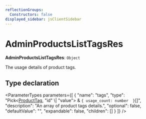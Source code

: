 ```yaml
---
reflectionGroups:
  Constructors: false
displayed_sidebar: jsClientSidebar
---
```



# AdminProductsListTagsRes

 **AdminProductsListTagsRes**: `Object`

The usage details of product tags.

## Type declaration

<ParameterTypes parameters={[
  {
    "name": "tags",
    "type": "Pick&#60;[ProductTag](../classes/js_client.internal.ProductTag.mdx), \"id\" \\| \"value\"&#62; & ``{ usage_count: number  }``[]",
    "description": "An array of product tags details.",
    "optional": false,
    "defaultValue": "",
    "expandable": false,
    "children": []
  }
]} />
